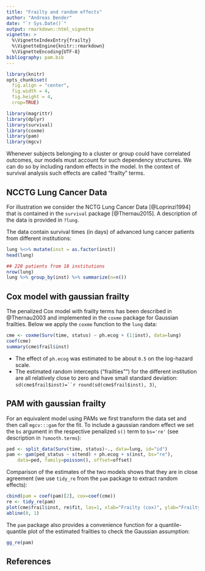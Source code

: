 ```yaml
---
title: "Frailty and random effects"
author: "Andreas Bender"
date: "`r Sys.Date()`"
output: rmarkdown::html_vignette
vignette: >
  %\VignetteIndexEntry{frailty}
  %\VignetteEngine{knitr::rmarkdown}
  %\VignetteEncoding{UTF-8}
bibliography: pam.bib
---
```


```r
library(knitr)
opts_chunk$set(
  fig.align = "center",
  fig.width = 4, 
  fig.height = 4,
  crop=TRUE)
```

```r
library(magrittr)
library(dplyr)
library(survival)
library(coxme)
library(pam)
library(mgcv)
```

Whenever subjects belonging to a cluster or group could have correlated outcomes,
our models must account for such dependency structures. 
We can do so by including random effects in the model. 
In the context of survival analysis such effects are called "frailty" terms. 

## NCCTG Lung Cancer Data

For illustration we consider the NCTG Lung Cancer Data [@Loprinzi1994] that 
is contained in the `survival` package [@Thernau2015]. A description
of the data is provided in `?lung`.

The data contain survival times (in days) of advanced lung cancer patients 
from different institutions: 

```r
lung %<>% mutate(inst = as.factor(inst))
head(lung)

## 228 patients from 18 institutions
nrow(lung)
lung %>% group_by(inst) %>% summarize(n=n())
```


## Cox model with gaussian frailty 

The penalized Cox model with frailty terms has been described in @Thernau2003
and implemented in the `coxme` package for Gaussian frailties. 
Below we apply the `coxme` function to the `lung` data:

```r
cme <- coxme(Surv(time, status) ~ ph.ecog + (1|inst), data=lung)
coef(cme)
summary(cme$frail$inst)
```

- The effect of `ph.ecog` was estimated to be about `0.5` on the log-hazard scale. 
- The estimated random intercepts ("frailties"") for the different institution are all relatively close to zero and have small standard deviation: `sd(cme$frail$inst)=``r round(sd(cme$frail$inst), 3)`,

## PAM with gaussian frailty

For an equivalent model using PAMs we first transform the data set and 
then call `mgcv:::gam` for the fit. To include a gaussian random effect 
we set the `bs` argument in the respective penalized `s()` term to `bs='re'` (see description 
in `?smooth.terms`): 

```r
ped <- split_data(Surv(time, status)~., data=lung, id="id")
pam <- gam(ped_status ~ s(tend) + ph.ecog + s(inst, bs="re"), 
	data=ped, family=poisson(), offset=offset)
```

Comparison of the estimates of the two models shows that they are in close 
agreement (we use `tidy_re` from the `pam` package to extract random effects):

```r
cbind(pam = coef(pam)[2], cox=coef(cme))
re <- tidy_re(pam)
plot(cme$frail$inst, re$fit, las=1, xlab="Frailty (cox)", ylab="Frailty (PAM)")
abline(0, 1)
```

The `pam` package also provides a convenience function for a quantile-quantile plot of the estimated frailties to check the Gaussian assumption: 

```r
gg_re(pam)
```




## References 